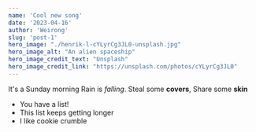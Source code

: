 ```yaml
---
name: 'Cool new song'
date: '2023-04-16'
author: 'Weirong'
slug: 'post-1'
hero_image: "./henrik-l-cYLyrCg3JL0-unsplash.jpg"
hero_image_alt: "An alien spaceship"
hero_image_credit_text: "Unsplash"
hero_image_credit_link: "https://unsplash.com/photos/cYLyrCg3JL0"
---
```



It's a Sunday morning
Rain is *falling*.
Steal some **covers**,
Share some **skin**

- You have a list!
- This list keeps getting longer
- I like cookie crumble